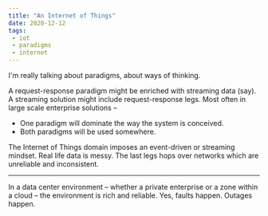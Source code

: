 ```yaml
---
title: "An Internet of Things"
date: 2020-12-12
tags:
 - iot
 - paradigms
 - internet
---
```


I'm really talking about paradigms, about ways of thinking.

A request-response paradigm might be enriched with streaming data (say). A streaming solution might include
request-response legs. Most often in large scale enterprise solutions –
 * One paradigm will dominate the way the system is conceived.
 * Both paradigms will be used somewhere.

The Internet of Things domain imposes an event-driven or streaming mindset. Real life data is messy. The last legs
hops over networks which are unreliable and inconsistent.


---

In a data center environment – whether a private enterprise or a zone within a cloud – the environment is rich and
reliable. Yes, faults happen. Outages happen.